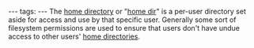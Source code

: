 ---
tags:
---
The [[home directory]] or "[[home dir]]" is a per-user directory set aside for access and use by that specific user. Generally some sort of filesystem permissions are used to ensure that users don't have undue access to other users' [[home directories]].
